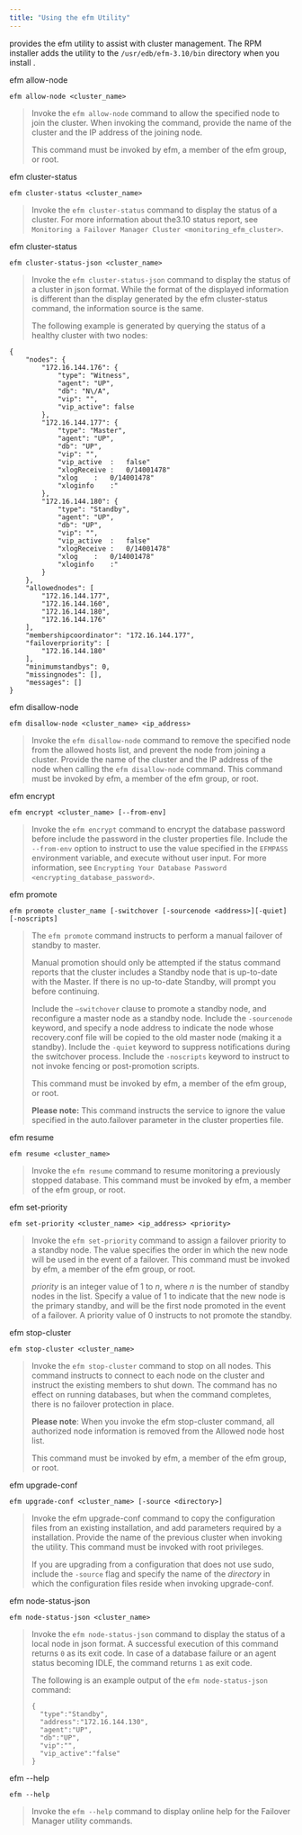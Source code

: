```yaml
---
title: "Using the efm Utility"
---
```


<div id="using_efm_utility" class="registered_link"></div>


provides the efm utility to assist with cluster management. The RPM installer adds the utility to the `/usr/edb/efm-3.10/bin` directory when you install .

<div id="efm_allow_node" class="registered_link"></div>

<div class="index">

efm allow-node

</div>

`efm allow-node <cluster_name>`

> Invoke the `efm allow-node` command to allow the specified node to join the cluster. When invoking the command, provide the name of the cluster and the IP address of the joining node.
> 
> This command must be invoked by efm, a member of the efm group, or root.

<div id="efm_cluster_status" class="registered_link"></div>

<div class="index">

efm cluster-status

</div>

`efm cluster-status <cluster_name>`

> Invoke the `efm cluster-status` command to display the status of a cluster. For more information about the3.10 status report, see `Monitoring a Failover Manager Cluster <monitoring_efm_cluster>`.

<div id="efm_cluster_status-json" class="registered_link"></div>

<div class="index">

efm cluster-status

</div>

`efm cluster-status-json <cluster_name>`

> Invoke the `efm cluster-status-json` command to display the status of a cluster in json format. While the format of the displayed information is different than the display generated by the efm cluster-status command, the information source is the same.
> 
> The following example is generated by querying the status of a healthy cluster with two nodes:

``` text
{
    "nodes": {
        "172.16.144.176": {
            "type": "Witness",
            "agent": "UP",
            "db": "N\/A",
            "vip": "",
            "vip_active": false
        },
        "172.16.144.177": {
            "type": "Master",
            "agent": "UP",
            "db": "UP",
            "vip": "",
            "vip_active  :   false"
            "xlogReceive :   0/14001478"
            "xlog    :   0/14001478"
            "xloginfo    :"
        },
        "172.16.144.180": {
            "type": "Standby",
            "agent": "UP",
            "db": "UP",
            "vip": "",
            "vip_active  :   false"
            "xlogReceive :   0/14001478"
            "xlog    :   0/14001478"
            "xloginfo    :"
        }
    },
    "allowednodes": [
        "172.16.144.177",
        "172.16.144.160",
        "172.16.144.180",
        "172.16.144.176"
    ],
    "membershipcoordinator": "172.16.144.177",
    "failoverpriority": [
        "172.16.144.180"
    ],
    "minimumstandbys": 0,
    "missingnodes": [],
    "messages": []
}
```

<div id="efm_disallow_node" class="registered_link"></div>

<div class="index">

efm disallow-node

</div>

`efm disallow-node <cluster_name> <ip_address>`

> Invoke the `efm disallow-node` command to remove the specified node from the allowed hosts list, and prevent the node from joining a cluster. Provide the name of the cluster and the IP address of the node when calling the `efm disallow-node` command. This command must be invoked by efm, a member of the efm group, or root.

<div id="efm_encrypt" class="registered_link"></div>

<div class="index">

efm encrypt

</div>

`efm encrypt <cluster_name> [--from-env]`

> Invoke the `efm encrypt` command to encrypt the database password before include the password in the cluster properties file. Include the `--from-env` option to instruct to use the value specified in the `EFMPASS` environment variable, and execute without user input. For more information, see `Encrypting Your Database Password <encrypting_database_password>`.

<div id="efm_promote" class="registered_link"></div>

<div class="index">

efm promote

</div>

`efm promote cluster_name [-switchover [-sourcenode <address>][-quiet][-noscripts]`

> The `efm promote` command instructs to perform a manual failover of standby to master.
> 
> Manual promotion should only be attempted if the status command reports that the cluster includes a Standby node that is up-to-date with the Master. If there is no up-to-date Standby, will prompt you before continuing.
> 
> Include the `–switchover` clause to promote a standby node, and reconfigure a master node as a standby node. Include the `-sourcenode` keyword, and specify a node address to indicate the node whose recovery.conf file will be copied to the old master node (making it a standby). Include the `-quiet` keyword to suppress notifications during the switchover process. Include the `-noscripts` keyword to instruct to not invoke fencing or post-promotion scripts.
> 
> This command must be invoked by efm, a member of the efm group, or root.
> 
> **Please note:** This command instructs the service to ignore the value specified in the auto.failover parameter in the cluster properties file.

<div id="efm_resume" class="registered_link"></div>

<div class="index">

efm resume

</div>

`efm resume <cluster_name>`

> Invoke the `efm resume` command to resume monitoring a previously stopped database. This command must be invoked by efm, a member of the efm group, or root.

<div id="efm_set_priority" class="registered_link"></div>

<div class="index">

efm set-priority

</div>

`efm set-priority <cluster_name> <ip_address> <priority>`

> Invoke the `efm set-priority` command to assign a failover priority to a standby node. The value specifies the order in which the new node will be used in the event of a failover. This command must be invoked by efm, a member of the efm group, or root.
> 
> *priority* is an integer value of 1 to *n*, where *n* is the number of standby nodes in the list. Specify a value of 1 to indicate that the new node is the primary standby, and will be the first node promoted in the event of a failover. A priority value of 0 instructs to not promote the standby.

<div id="efm_stop_cluster" class="registered_link"></div>

<div class="index">

efm stop-cluster

</div>

`efm stop-cluster <cluster_name>`

> Invoke the `efm stop-cluster` command to stop on all nodes. This command instructs to connect to each node on the cluster and instruct the existing members to shut down. The command has no effect on running databases, but when the command completes, there is no failover protection in place.
> 
> **Please note**: When you invoke the efm stop-cluster command, all authorized node information is removed from the Allowed node host list.
> 
> This command must be invoked by efm, a member of the efm group, or root.

<div id="efm_upgrade_conf" class="registered_link"></div>

<div class="index">

efm upgrade-conf

</div>

`efm upgrade-conf <cluster_name> [-source <directory>]`

> Invoke the efm upgrade-conf command to copy the configuration files from an existing installation, and add parameters required by a installation. Provide the name of the previous cluster when invoking the utility. This command must be invoked with root privileges.
> 
> If you are upgrading from a configuration that does not use sudo, include the `-source` flag and specify the name of the *directory* in which the configuration files reside when invoking upgrade-conf.

<div id="efm_node_status_json" class="registered_link"></div>

<div class="index">

efm node-status-json

</div>

`efm node-status-json <cluster_name>`

> Invoke the `efm node-status-json` command to display the status of a local node in json format. A successful execution of this command returns `0` as its exit code. In case of a database failure or an agent status becoming IDLE, the command returns `1` as exit code.
> 
> The following is an example output of the `efm node-status-json` command:
> 
> ``` text
> {
>   "type":"Standby",
>   "address":"172.16.144.130",
>   "agent":"UP",
>   "db":"UP",
>   "vip":"",
>   "vip_active":"false"
> }
> ```

<div id="efm_help" class="registered_link"></div>

<div class="index">

efm --help

</div>

`efm --help`

> Invoke the `efm --help` command to display online help for the Failover Manager utility commands.
